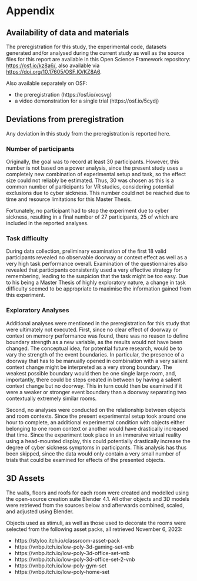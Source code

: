 # Appendix

## Availability of data and materials {#availability}

The preregistration for this study, the experimental code, datasets generated and/or analysed during the current study as well as the source files for this report are available in this Open Science Framework repository: [https://osf.io/kz8a6/](https://osf.io/kz8a6/), also available via [https://doi.org/10.17605/OSF.IO/KZ8A6](https://doi.org/10.17605/OSF.IO/KZ8A6).

Also available separately on OSF:

- the preregistration (https://osf.io/xcsvg)
- a video demonstration for a single trial (https://osf.io/5cydj)

## Deviations from preregistration {#prereg-deviations}

Any deviation in this study from the preregistration is reported here.

### Number of participants

Originally, the goal was to record at least 30 participants. However, this number is not based on a power analysis, since the present study uses a completely new combination of experimental setup and task, so the effect size could not reliably be estimated. Thus, 30 was chosen as this is a common number of participants for VR studies, considering potential exclusions due to cyber sickness. This number could not be reached due to time and resource limitations for this Master Thesis.

Fortunately, no participant had to stop the experiment due to cyber sickness, resulting in a final number of 27 participants, 25 of which are included in the reported analyses.

### Task difficulty

During data collection, preliminary examination of the first 18 valid participants revealed no observable doorway or context effect as well as a very high task performance overall. Examination of the questionnaires also revealed that participants consistently used a very effective strategy for remembering, leading to the suspicion that the task might be too easy. Due to his being a Master Thesis of highly exploratory nature, a change in task difficulty seemed to be appropriate to maximise the information gained from this experiment.

### Exploratory Analyses

Additional analyses were mentioned in the preregistration for this study that were ultimately not executed. First, since no clear effect of doorway or context on memory performance was found, there was no reason to define boundary strength as a new variable, as the results would not have been changed. The conceptual idea, for potential future research, would be to vary the strength of the event boundaries. In particular, the presence of a doorway that has to be manually opened in combination with a very salient context change might be interpreted as a very strong boundary. The weakest possible boundary would then be one single large room, and, importantly, there could be steps created in between by having a salient context change but no doorway. This in turn could then be examined if it were a weaker or stronger event boundary than a doorway separating two contextually extremely similar rooms.

Second, no analyses were conducted on the relationship between objects and room contexts. Since the present experimental setup took around one hour to complete, an additional experimental condition with objects either belonging to one room context or another would have drastically increased that time. Since the experiment took place in an immersive virtual reality using a head-mounted display, this could potentially drastically increase the degree of cyber sickness symptoms in participants. This analysis has thus been skipped, since the data would only contain a very small number of trials that could be examined for effects of the presented objects.

## 3D Assets {#assets}

The walls, floors and roofs for each room were created and modelled using the open-source creation suite Blender 4.1. All other objects and 3D models were retrieved from the sources below and afterwards combined, scaled, and adjusted using Blender.

Objects used as stimuli, as well as those used to decorate the rooms were selected from the following asset packs, all retrieved November 6, 2023:

- https://styloo.itch.io/classroom-asset-pack
- https://vnbp.itch.io/low-poly-3d-gaming-set-vnb
- https://vnbp.itch.io/low-poly-3d-office-set-vnb
- https://vnbp.itch.io/low-poly-3d-office-set-2-vnb
- https://vnbp.itch.io/low-poly-gym-set
- https://vnbp.itch.io/low-poly-home-set